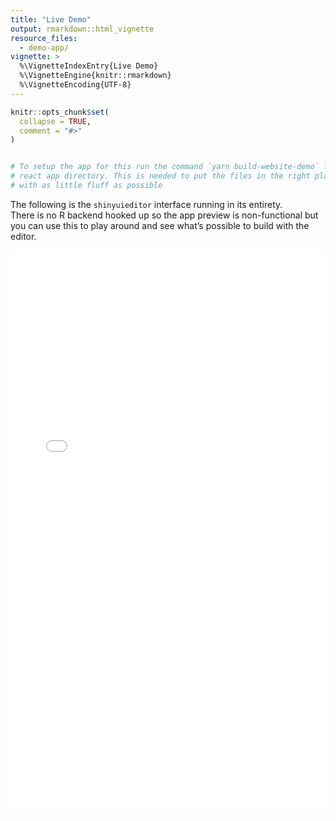 ```yaml
---
title: "Live Demo"
output: rmarkdown::html_vignette
resource_files:
  - demo-app/
vignette: >
  %\VignetteIndexEntry{Live Demo}
  %\VignetteEngine{knitr::rmarkdown}
  %\VignetteEncoding{UTF-8}
---
```


```r
knitr::opts_chunk$set(
  collapse = TRUE,
  comment = "#>"
)


# To setup the app for this run the command `yarn build-website-demo` from the
# react app directory. This is needed to put the files in the right place and
# with as little fluff as possible
```


<style>
iframe.app-container {
  width: 100%;
  height: 900px;
  border: unset;
  box-shadow: 0px 0px 7px 1px var(--nav-bkg);
}

.row>main {
  /* Let the preview be nice and wide on wide screens */
  max-width: unset !important;
}

.col-md-9 {
  width: 100% !important;
}
</style>


The following is the `shinyuieditor` interface running in its entirety.  
There is no R backend hooked up so the app preview is non-functional but you can use this to play around and see what's possible to build with the editor. 

<iframe class="app-container" src="../../live-demo/"></iframe>



